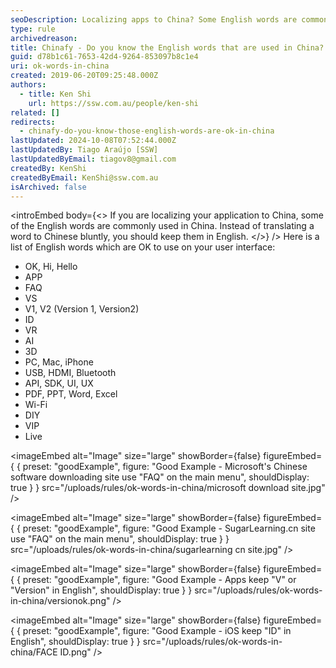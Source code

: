 ```yaml
---
seoDescription: Localizing apps to China? Some English words are commonly accepted and can be used as-is on your user interface.
type: rule
archivedreason:
title: Chinafy - Do you know the English words that are used in China?
guid: d78b1c61-7653-42d4-9264-853097b8c1e4
uri: ok-words-in-china
created: 2019-06-20T09:25:48.000Z
authors:
  - title: Ken Shi
    url: https://ssw.com.au/people/ken-shi
related: []
redirects:
  - chinafy-do-you-know-those-english-words-are-ok-in-china
lastUpdated: 2024-10-08T07:52:44.000Z
lastUpdatedBy: Tiago Araújo [SSW]
lastUpdatedByEmail: tiagov8@gmail.com
createdBy: KenShi
createdByEmail: KenShi@ssw.com.au
isArchived: false
---
```


<introEmbed
  body={<>
If you are localizing your application to China, some of the English words are commonly used in China. Instead of translating a word to Chinese bluntly, you should keep them in English.
  </>}
/>
Here is a list of English words which are OK to use on your user interface:

* OK, Hi, Hello
* APP
* FAQ
* VS
* V1, V2 (Version 1, Version2)
* ID
* VR
* AI
* 3D
* PC, Mac, iPhone
* USB, HDMI, Bluetooth
* API, SDK, UI, UX
* PDF, PPT, Word, Excel
* Wi-Fi
* DIY
* VIP
* Live

<imageEmbed
  alt="Image"
  size="large"
  showBorder={false}
  figureEmbed={ {
    preset: "goodExample",
    figure: "Good Example - Microsoft's Chinese software downloading site use \"FAQ\" on the main menu",
    shouldDisplay: true
  } }
  src="/uploads/rules/ok-words-in-china/microsoft download site.jpg"
/>


<imageEmbed
  alt="Image"
  size="large"
  showBorder={false}
  figureEmbed={ {
    preset: "goodExample",
    figure: "Good Example - SugarLearning.cn site use \"FAQ\" on the main menu",
    shouldDisplay: true
  } }
  src="/uploads/rules/ok-words-in-china/sugarlearning cn site.jpg"
/>


<imageEmbed
  alt="Image"
  size="large"
  showBorder={false}
  figureEmbed={ {
    preset: "goodExample",
    figure: "Good Example - Apps keep \"V\" or \"Version\" in English",
    shouldDisplay: true
  } }
  src="/uploads/rules/ok-words-in-china/versionok.png"
/>


<imageEmbed
  alt="Image"
  size="large"
  showBorder={false}
  figureEmbed={ {
    preset: "goodExample",
    figure: "Good Example - iOS keep \"ID\" in English",
    shouldDisplay: true
  } }
  src="/uploads/rules/ok-words-in-china/FACE ID.png"
/>
